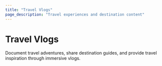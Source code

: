 ```yaml
---
title: "Travel Vlogs"
page_description: "Travel experiences and destination content"
---
```


# Travel Vlogs

Document travel adventures, share destination guides, and provide travel inspiration through immersive vlogs.